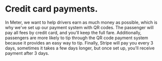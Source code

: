 # Credit card payments.

In Meter, we want to help drivers earn as much money as possible, which is why we've set up our payment system with QR codes. The passenger will pay all fees by credit card, and you'll keep the full fare. Additionally, passengers are more likely to tip through the QR code payment system because it provides an easy way to tip. Finally, Stripe will pay you every 3 days, sometimes it takes a few days longer, but once set up, you'll receive payment after 3 days.

